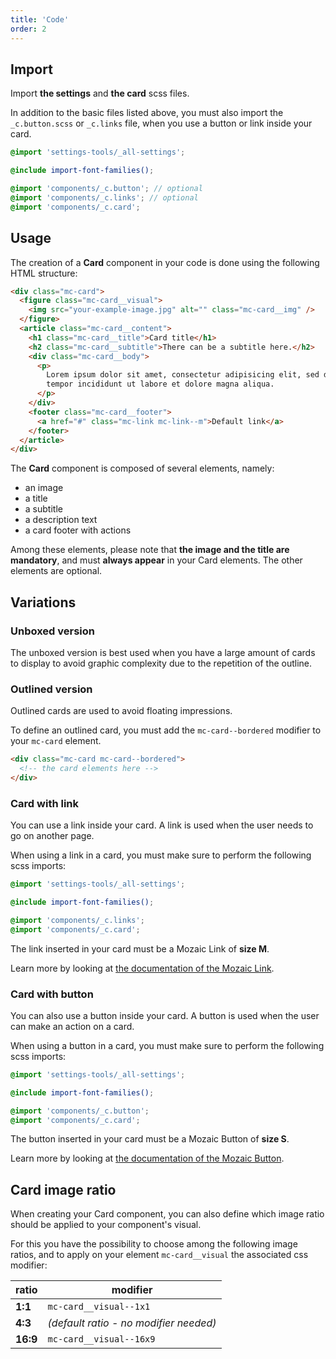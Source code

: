 ```yaml
---
title: 'Code'
order: 2
---
```


## Import

Import **the settings** and **the card** scss files.

In addition to the basic files listed above, you must also import the `_c.button.scss` or `_c.links` file, when you use a button or link inside your card.

```scss
@import 'settings-tools/_all-settings';

@include import-font-families();

@import 'components/_c.button'; // optional
@import 'components/_c.links'; // optional
@import 'components/_c.card';
```

## Usage

The creation of a **Card** component in your code is done using the following HTML structure:

```html
<div class="mc-card">
  <figure class="mc-card__visual">
    <img src="your-example-image.jpg" alt="" class="mc-card__img" />
  </figure>
  <article class="mc-card__content">
    <h1 class="mc-card__title">Card title</h1>
    <h2 class="mc-card__subtitle">There can be a subtitle here.</h2>
    <div class="mc-card__body">
      <p>
        Lorem ipsum dolor sit amet, consectetur adipisicing elit, sed do eiusmod
        tempor incididunt ut labore et dolore magna aliqua.
      </p>
    </div>
    <footer class="mc-card__footer">
      <a href="#" class="mc-link mc-link--m">Default link</a>
    </footer>
  </article>
</div>
```

The **Card** component is composed of several elements, namely:

- an image
- a title
- a subtitle
- a description text
- a card footer with actions

<Highlight theme="warning" title="Mandatory elements">

  Among these elements, please note that **the image and the title are mandatory**, and must **always appear** in your Card elements. The other elements are optional.

</Highlight>


## Variations

### Unboxed version

The unboxed version is best used when you have a large amount of cards to display to avoid graphic complexity due to the repetition of the outline.

<Preview path="default" />

### Outlined version

Outlined cards are used to avoid floating impressions.

To define an outlined card, you must add the `mc-card--bordered` modifier to your `mc-card` element.



```html
<div class="mc-card mc-card--bordered">
  <!-- the card elements here -->
</div>
```

<Preview path="card-bordered" />

### Card with link

You can use a link inside your card. A link is used when the user needs to go on another page.

When using a link in a card, you must make sure to perform the following scss imports:

```scss
@import 'settings-tools/_all-settings';

@include import-font-families();

@import 'components/_c.links';
@import 'components/_c.card';
```

<Highlight theme="warning">

  The link inserted in your card must be a Mozaic Link of **size M**.
  
  Learn more by looking at [the documentation of the Mozaic Link](/Components/Links/code/#available-sizes).

</Highlight>

<Preview path="card-link" />

### Card with button

You can also use a button inside your card. A button is used when the user can make an action on a card.

When using a button in a card, you must make sure to perform the following scss imports:

```scss
@import 'settings-tools/_all-settings';

@include import-font-families();

@import 'components/_c.button';
@import 'components/_c.card';
```

<Highlight theme="warning">

  The button inserted in your card must be a Mozaic Button of **size S**.
  
  Learn more by looking at [the documentation of the Mozaic Button](/Components/Buttons/#sizes).

</Highlight>

<Preview path="card-button" />

## Card image ratio

When creating your Card component, you can also define which image ratio should be applied to your component's visual.

For this you have the possibility to choose among the following image ratios, and to apply on your element `mc-card__visual` the associated css modifier:

| ratio    | modifier                               |
| -------- | -------------------------------------- |
| **1:1**  | `mc-card__visual--1x1`                 |
| **4:3**  | _(default ratio - no modifier needed)_  |
| **16:9** | `mc-card__visual--16x9`                |


<Preview path="card-ratios" />
